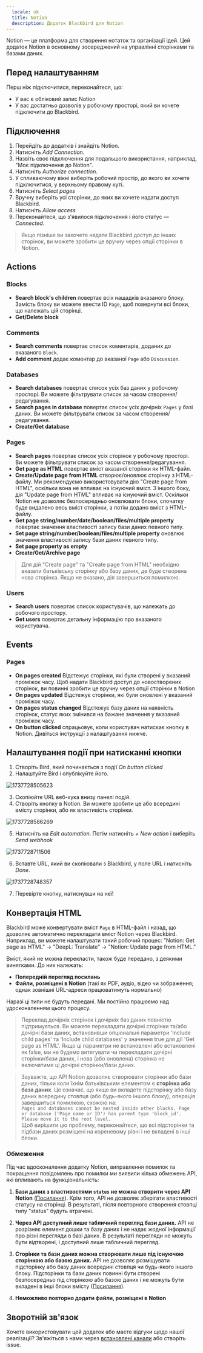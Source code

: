 ```yaml
---
  locale: uk
  title: Notion
  description: Додаток Blackbird для Notion
---
```


<LinkCard title="View on Github" target="_blank" href="https://github.com/bb-io/Notion" icon="github" />
 
  
Notion — це платформа для створення нотаток та організації ідей. Цей додаток Notion в основному зосереджений на управлінні сторінками та базами даних.  
  
 ## Перед налаштуванням
 Перш ніж підключитися, переконайтеся, що:
 - У вас є обліковий запис Notion
 - У вас достатньо дозволів у робочому просторі, який ви хочете підключити до Blackbird.
 
## Підключення  
  
1. Перейдіть до додатків і знайдіть Notion. 
2. Натисніть _Add Connection_.  
3. Назвіть своє підключення для подальшого використання, наприклад, "Моє підключення до Notion".  
4. Натисніть _Authorize connection_.
5. У спливаючому вікні виберіть робочий простір, до якого ви хочете підключитися, у верхньому правому куті.
6. Натисніть _Select pages_
7. Вручну виберіть усі сторінки, до яких ви хочете надати доступ Blackbird.
8. Натисніть _Allow access_
9. Переконайтеся, що з'явилося підключення і його статус — _Connected_.  
  
> Якщо пізніше ви захочете надати Blackbird доступ до інших сторінок, ви можете зробити це вручну через опції сторінки в Notion.

## Actions  
  
### Blocks  
  
- **Search block's children** повертає всіх нащадків вказаного блоку. Замість блоку ви можете ввести ID `Page`, щоб повернути всі блоки, що належать цій сторінці.  
- **Get/Delete block** 

### Comments

- **Search comments** повертає список коментарів, доданих до вказаного `Block`.
- **Add comment** додає коментар до вказаної `Page` або `Discussion`.

### Databases

- **Search databases** повертає список усіх баз даних у робочому просторі. Ви можете фільтрувати список за часом створення/редагування.
- **Search pages in database** повертає список усіх дочірніх `Pages` у базі даних. Ви можете фільтрувати список за часом створення/редагування. 
- **Create/Get database**

### Pages

- **Search pages** повертає список усіх сторінок у робочому просторі. Ви можете фільтрувати список за часом створення/редагування.
- **Get page as HTML** повертає вміст вказаної сторінки як HTML-файл.
- **Create/Update page from HTML** створює/оновлює сторінку з HTML-файлу. Ми рекомендуємо використовувати дію "Create page from HTML", оскільки вона не впливає на існуючий вміст. З іншого боку, дія "Update page from HTML" впливає на існуючий вміст. Оскільки Notion не дозволяє безпосередньо оновлювати блоки, спочатку буде видалено весь вміст сторінки, а потім додано вміст з HTML-файлу.
- **Get page string/number/date/boolean/files/multiple property** повертає значення властивості запису бази даних певного типу.
- **Set page string/number/boolean/files/multiple property** оновлює значення властивості запису бази даних певного типу.
- **Set page property as empty**
- **Create/Get/Archive page**

> Для дій "Create page" та "Create page from HTML" необхідно вказати батьківську сторінку або базу даних, де буде створена нова сторінка. Якщо не вказано, дія завершиться помилкою.

### Users

- **Search users** повертає список користувачів, що належать до робочого простору.
- **Get users** повертає детальну інформацію про вказаного користувача.

## Events

### Pages

- **On pages created** Відстежує сторінки, які були створені у вказаний проміжок часу. Щоб надати Blackbird доступ до новостворених сторінок, ви повинні зробити це вручну через опції сторінки в Notion
- **On pages updated** Відстежує сторінки, які були оновлені у вказаний проміжок часу.
- **On pages status changed** Відстежує базу даних на наявність сторінок, статус яких змінився на бажане значення у вказаний проміжок часу.
- **On button clicked** спрацьовує, коли користувач натискає кнопку в Notion. Дивіться інструкції з налаштування нижче.

## Налаштування події при натисканні кнопки

1. Створіть Bird, який починається з події *On button clicked*
2. Налаштуйте Bird і опублікуйте його.

![1737728505623](https://raw.githubusercontent.com/bb-io/Notion/main/image/README/1737728505623.png)

3. Скопіюйте URL веб-хука внизу панелі подій.
4. Створіть кнопку в Notion. Ви можете зробити це або всередині вмісту сторінки, або як властивість сторінки.

![1737728586269](https://raw.githubusercontent.com/bb-io/Notion/main/image/README/1737728586269.png)

5. Натисніть на *Edit automation*. Потім натисніть *+ New action* і виберіть *Send webhook*

![1737728711506](https://raw.githubusercontent.com/bb-io/Notion/main/image/README/1737728711506.png)

6. Вставте URL, який ви скопіювали з Blackbird, у поле URL і натисніть *Done*.

![1737728748357](https://raw.githubusercontent.com/bb-io/Notion/main/image/README/1737728748357.png)

7. Перевірте кнопку, натиснувши на неї!

## Конвертація HTML

Blackbird може конвертувати вміст `Page` в HTML-файл і назад, що дозволяє автоматично перекладати вміст Notion через Blackbird. Наприклад, ви можете налаштувати такий робочий процес: "Notion: Get page as HTML" → "DeepL: Translate" → "Notion: Update page from HTML."

Вміст, який не можна перекласти, також буде передано, з деякими винятками. До них належать:

- **Попередній перегляд посилань**
- **Файли, розміщені в Notion** (такі як PDF, аудіо, відео чи зображення; однак зовнішні URL-адреси працюватимуть нормально)

Наразі ці типи не будуть передані. Ми постійно працюємо над удосконаленням цього процесу.

> Переклад дочірніх сторінок і дочірніх баз даних повністю підтримується. Ви можете перекладати дочірні сторінки та/або дочірні бази даних, встановивши опціональні параметри 'Include child pages' та 'Include child databases' у значення true для дії 'Get page as HTML'. Якщо ці параметри не встановлені або встановлені як false, ми не будемо витягувати чи перекладати дочірні сторінки/бази даних, і нова (або оновлена) сторінка не включатиме ці дочірні сторінки/бази даних.

> Зауважте, що API Notion дозволяє створювати сторінки або бази даних, тільки коли їхнім батьківським елементом є **сторінка або база даних**. Це означає, що якщо ви вкладете підсторінку або базу даних всередину стовпця (або будь-якого іншого блоку), операція завершиться помилкою, схожою на:  
> `Pages and databases cannot be nested inside other blocks. Page or database ('Page name or ID') has parent type 'block_id'. Please move it to the root level.`  
> Щоб вирішити цю проблему, переконайтеся, що всі підсторінки та підбази даних розміщені на кореневому рівні і не вкладені в інші блоки.

### Обмеження

Під час вдосконалення додатку Notion, виправлення помилок та покращення повідомлень про помилки ми виявили кілька обмежень API, які впливають на функціональність:

1. **Бази даних з властивостями `status` не можна створити через API Notion** ([Посилання](https://developers.notion.com/reference/create-a-database)). Крім того, API не дозволяє зберігати властивості статусу на сторінці. В результаті, після повторного створення стовпці типу "status" будуть втрачені.

2. **Через API доступний лише табличний перегляд бази даних.** API не розрізняє елемент дошки та базу даних і не надає жодної інформації про різні перегляди в базі даних. В результаті перегляди не можуть бути відтворені, і доступний лише табличний перегляд.

3. **Сторінки та бази даних можна створювати лише під існуючою сторінкою або базою даних.** API не дозволяє розміщувати підсторінку або базу даних всередині стовпця чи будь-якого іншого блоку. Підсторінки та бази даних повинні бути створені безпосередньо під сторінкою або базою даних і не можуть бути вкладені в інші блоки вмісту ([Посилання](https://developers.notion.com/reference/post-page)).

4. **Неможливо повторно додати файли, розміщені в Notion**

## Зворотній зв'язок  
  
Хочете використовувати цей додаток або маєте відгуки щодо нашої реалізації? Зв'яжіться з нами через [встановлені канали](https://www.blackbird.io/) або створіть issue.